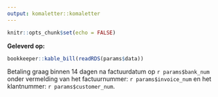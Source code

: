 ```yaml
---
output: komaletter::komaletter
---
```


```r
knitr::opts_chunk$set(echo = FALSE)
```


**Geleverd op:** 


```r
bookkeeper::kable_bill(readRDS(params$data))
```


\vspace{3em}

Betaling graag binnen 14 dagen na factuurdatum op `r params$bank_num` onder vermelding van het factuurnummer: `r params$invoice_num` en het klantnummer: `r params$customer_num`.
